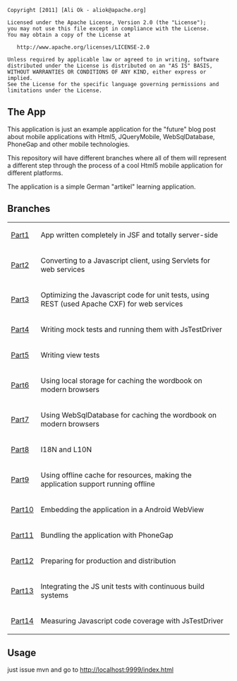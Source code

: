 <!--
~ Copyright [2011] [Ali Ok - aliok@apache.org]
~
~    Licensed under the Apache License, Version 2.0 (the "License");
~    you may not use this file except in compliance with the License.
~    You may obtain a copy of the License at
~
~        http://www.apache.org/licenses/LICENSE-2.0
~
~    Unless required by applicable law or agreed to in writing, software
~    distributed under the License is distributed on an "AS IS" BASIS,
~    WITHOUT WARRANTIES OR CONDITIONS OF ANY KIND, either express or implied.
~    See the License for the specific language governing permissions and
~    limitations under the License.
-->

<pre>
Copyright [2011] [Ali Ok - aliok@apache.org]

Licensed under the Apache License, Version 2.0 (the "License");
you may not use this file except in compliance with the License.
You may obtain a copy of the License at

   http://www.apache.org/licenses/LICENSE-2.0

Unless required by applicable law or agreed to in writing, software
distributed under the License is distributed on an "AS IS" BASIS,
WITHOUT WARRANTIES OR CONDITIONS OF ANY KIND, either express or implied.
See the License for the specific language governing permissions and
limitations under the License.
</pre>

== The App  ==

This application is just an example application for the "future" blog post about mobile applications
with Html5, JQueryMobile, WebSqlDatabase, PhoneGap and other mobile technologies.

This repository will have different branches where all of them will represent a different step through
the process of a cool Html5 mobile application for different platforms.

The application is a simple German "artikel" learning application.

== Branches ==

{| border="1" align="center" width="100%"
|[https://github.com/aliok/js-experiments-artikel/tree/master/part1 Part1]
|App written completely in JSF and totally server-side
|-
|[https://github.com/aliok/js-experiments-artikel/tree/master/part2 Part2]
|Converting to a Javascript client, using Servlets for web services
|-
|[https://github.com/aliok/js-experiments-artikel/tree/master/part3 Part3]
|Optimizing the Javascript code for unit tests, using REST (used Apache CXF) for web services
|-
|[https://github.com/aliok/js-experiments-artikel/tree/master/part4 Part4]
|Writing mock tests and running them with JsTestDriver
|-
|[https://github.com/aliok/js-experiments-artikel/tree/master/part5 Part5]
|Writing view tests
|-
|[https://github.com/aliok/js-experiments-artikel/tree/master/part6 Part6]
|Using local storage for caching the wordbook on modern browsers
|-
|[https://github.com/aliok/js-experiments-artikel/tree/master/part7 Part7]
|Using WebSqlDatabase for caching the wordbook on modern browsers
|-
|[https://github.com/aliok/js-experiments-artikel/tree/master/part8 Part8]
|I18N and L10N
|-
|[https://github.com/aliok/js-experiments-artikel/tree/master/part9 Part9]
|Using offline cache for resources, making the application support running offline
|-
|[https://github.com/aliok/js-experiments-artikel/tree/master/part10 Part10]
|Embedding the application in a Android WebView
|-
|[https://github.com/aliok/js-experiments-artikel/tree/master/part11 Part11]
|Bundling the application with PhoneGap
|-
|[https://github.com/aliok/js-experiments-artikel/tree/master/part12 Part12]
|Preparing for production and distribution
|-
|[https://github.com/aliok/js-experiments-artikel/tree/master/part13 Part13]
|Integrating the JS unit tests with continuous build systems
|-
|[https://github.com/aliok/js-experiments-artikel/tree/master/part14 Part14]
|Measuring Javascript code coverage with JsTestDriver
|}


== Usage ==

just issue mvn and go to http://localhost:9999/index.html
